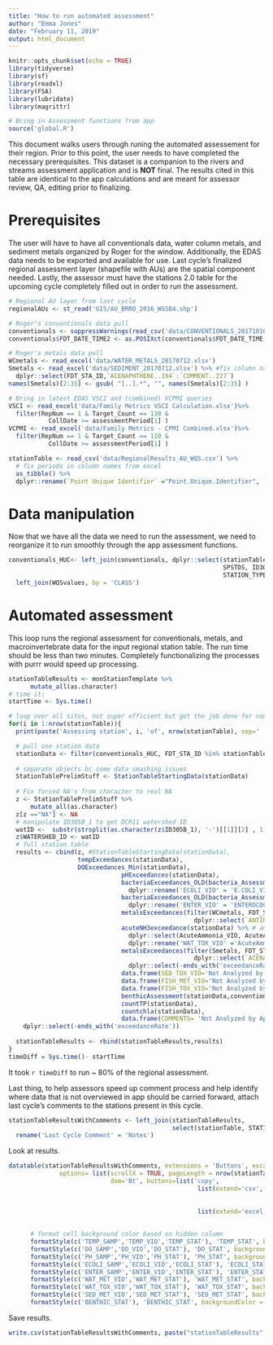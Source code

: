 ```yaml
---
title: "How to run automated assessment"
author: "Emma Jones"
date: "February 11, 2019"
output: html_document
---
```


```r
knitr::opts_chunk$set(echo = TRUE)
library(tidyverse)
library(sf)
library(readxl)
library(FSA)
library(lubridate)
library(magrittr)

# Bring in Assessment functions from app
source('global.R')
```

This document walks users through runing the automated assessement for their region. Prior to this point, the user needs to have completed the necessary prerequisites. This dataset is a companion to the rivers and streams assessment application and is **NOT** final. The results cited in this table are identical to the app calculations and are meant for assessor review, QA, editing prior to finalizing.

# Prerequisites
The user will have to have all conventionals data, water column metals, and sediment metals organized by Roger for the window. Additionally, the EDAS data needs to be exported and available for use. Last cycle's finalized regional assessment layer (shapefile with AUs) are the spatial component needed. Lastly, the assessor must have the stations 2.0 table for the upcoming cycle completely filled out in order to run the assessment. 

```r
# Regional AU layer from last cycle
regionalAUs <- st_read('GIS/AU_BRRO_2016_WGS84.shp')

# Roger's conventionals data pull
conventionals <- suppressWarnings(read_csv('data/CONVENTIONALS_20171010.csv'))
conventionals$FDT_DATE_TIME2 <- as.POSIXct(conventionals$FDT_DATE_TIME, format="%m/%d/%Y %H:%M")

# Roger's metals data pull
WCmetals <- read_excel('data/WATER_METALS_20170712.xlsx')
Smetals <- read_excel('data/SEDIMENT_20170712.xlsx') %>% #fix column name duplications
  dplyr::select(FDT_STA_ID,`ACENAPHTHENE..194`:`COMMENT..227`) 
names(Smetals)[2:35] <- gsub( "[..].*", "", names(Smetals)[2:35] )

# Bring in latest EDAS VSCI and (combined) VCPMI queries
VSCI <- read_excel('data/Family Metrics VSCI Calculation.xlsx')%>%
  filter(RepNum == 1 & Target_Count == 110 &
           CollDate >= assessmentPeriod[1] )
VCPMI <- read_excel('data/Family Metrics - CPMI Combined.xlsx')%>%
  filter(RepNum == 1 & Target_Count == 110 &
           CollDate >= assessmentPeriod[1] )

stationTable <- read_csv('data/RegionalResults_AU_WQS.csv') %>%
  # fix periods in column names from excel
  as_tibble() %>%
  dplyr::rename(`Point Unique Identifier` ="Point.Unique.Identifier", `Buffer Distance` = "Buffer.Distance")
```


# Data manipulation

Now that we have all the data we need to run the assessment, we need to reorganize it to run smoothly through the app assessment functions. 

```r

conventionals_HUC<- left_join(conventionals, dplyr::select(stationTable, FDT_STA_ID, SEC, CLASS, 
                                                           SPSTDS, ID305B_1, ID305B_2, ID305B_3,
                                                           STATION_TYPE_1, STATION_TYPE_2, STATION_TYPE_3), by='FDT_STA_ID') %>%
  left_join(WQSvalues, by = 'CLASS')

```


# Automated assessment

This loop runs the regional assessment for conventionals, metals, and macroinvertebrate data for the input regional station table. The run time should be less than two minutes. Completely functionalizing the processes with purrr would speed up processing.

```r
stationTableResults <- monStationTemplate %>%
      mutate_all(as.character)
# time it:
startTime <- Sys.time()

# loop over all sites, not super efficient but get the job done for now
for(i in 1:nrow(stationTable)){
  print(paste('Assessing station', i, 'of', nrow(stationTable), sep=' '))

  # pull one station data
  stationData <- filter(conventionals_HUC, FDT_STA_ID %in% stationTable$FDT_STA_ID[i]) 
  
  # separate objects bc some data smashing issues  
  StationTablePrelimStuff <- StationTableStartingData(stationData)
  
  # Fix forced NA's from character to real NA
  z <- StationTablePrelimStuff %>%
      mutate_all(as.character)
  z[z =="NA"] <- NA
  # manipulate ID305B_1 to get DCR11 watershed ID
  watID <-  substr(strsplit(as.character(z$ID305B_1), '-')[[1]][2] , 1, 3)
  z$WATERSHED_ID <- watID 
  # full station table
  results <- cbind(z, #StationTableStartingData(stationData),
                   tempExceedances(stationData),
                   DOExceedances_Min(stationData), 
                               pHExceedances(stationData),
                               bacteriaExceedances_OLD(bacteria_Assessment_OLD(stationData, 'E.COLI', 126, 235),'E.COLI') %>% 
                                 dplyr::rename('ECOLI_VIO' = 'E.COLI_VIO', 'ECOLI_SAMP'='E.COLI_SAMP', 'ECOLI_STAT'='E.COLI_STAT'),
                               bacteriaExceedances_OLD(bacteria_Assessment_OLD(stationData, 'ENTEROCOCCI', 35, 104),'ENTEROCOCCI') %>% 
                                 dplyr::rename('ENTER_VIO' = 'ENTEROCOCCI_VIO', 'ENTER_SAMP'='ENTEROCOCCI_SAMP', 'ENTER_STAT'='ENTEROCOCCI_STAT'),
                               metalsExceedances(filter(WCmetals, FDT_STA_ID %in% stationData$FDT_STA_ID) %>% 
                                                   dplyr::select(`ANTIMONY HUMAN HEALTH PWS`:`ZINC ALL OTHER SURFACE WATERS`), 'WAT_MET'),
                               acuteNH3exceedance(stationData) %>% # ammonia function being a pain so forcing it in
                                 dplyr::select(AcuteAmmonia_VIO, AcuteAmmonia_STAT) %>% 
                                 dplyr::rename('WAT_TOX_VIO' ='AcuteAmmonia_VIO','WAT_TOX_STAT' = 'AcuteAmmonia_STAT'),
                               metalsExceedances(filter(Smetals, FDT_STA_ID %in% stationData$FDT_STA_ID) %>% 
                                                   dplyr::select(`ACENAPHTHENE`:ZINC), 'SED_MET') %>%
                                 dplyr::select(-ends_with('exceedanceRate')),
                               data.frame(SED_TOX_VIO='Not Analyzed by App', SED_TOX_STAT='Not Analyzed by App'),# Placeholder for sediment toxics
                               data.frame(FISH_MET_VIO='Not Analyzed by App', FISH_MET_STAT='Not Analyzed by App'), # Placeholder for fish metals
                               data.frame(FISH_TOX_VIO='Not Analyzed by App', FISH_TOX_STAT='Not Analyzed by App'),# Placeholder for fish toxics
                               benthicAssessment(stationData,conventionals_sf,VSCI,VCPMI),
                               countTP(stationData),
                               countchla(stationData),
                               data.frame(COMMENTS= 'Not Analyzed by App')) %>%
    dplyr::select(-ends_with('exceedanceRate'))
  
  stationTableResults <- rbind(stationTableResults,results)
}
timeDiff = Sys.time()- startTime

```
It took `r timeDiff` to run ~ 80% of the regional assessment.


Last thing, to help assessors speed up comment process and help identify where data that is not overviewed in app should be carried forward, attach last cycle's comments to the stations present in this cycle.

```r
stationTableResultsWithComments <- left_join(stationTableResults, 
                                             select(stationTable, STATION_ID, Notes), by = 'STATION_ID') %>%
  rename('Last Cycle Comment' = 'Notes')
```



Look at results.
```r
datatable(stationTableResultsWithComments, extensions = 'Buttons', escape=F, rownames = F, editable = TRUE,
              options= list(scrollX = TRUE, pageLength = nrow(stationTableResults),
                            dom='Bt', buttons=list('copy',
                                                    list(extend='csv',filename=paste('AssessmentResults_',
                                                                                     paste(assessmentCycle,input$stationSelection, 
                                                                                           collapse = "_"),Sys.Date(),sep='')),
                                                    list(extend='excel',filename=paste('AssessmentResults_',
                                                                                       paste(assessmentCycle,input$stationSelection, 
                                                                                             collapse = "_"),Sys.Date(),sep=''))))) %>% 
      # format cell background color based on hidden column
      formatStyle(c('TEMP_SAMP','TEMP_VIO','TEMP_STAT'), 'TEMP_STAT', backgroundColor = styleEqual(c('Review'), c('red'))) %>%
      formatStyle(c('DO_SAMP','DO_VIO','DO_STAT'), 'DO_STAT', backgroundColor = styleEqual(c('Review'), c('red'))) %>%
      formatStyle(c('PH_SAMP','PH_VIO','PH_STAT'), 'PH_STAT', backgroundColor = styleEqual(c('Review'), c('red'))) %>%
      formatStyle(c('ECOLI_SAMP','ECOLI_VIO','ECOLI_STAT'), 'ECOLI_STAT', backgroundColor = styleEqual(c('Review'), c('red'))) %>%
      formatStyle(c('ENTER_SAMP','ENTER_VIO','ENTER_STAT'), 'ENTER_STAT', backgroundColor = styleEqual(c('Review'), c('red'))) %>%
      formatStyle(c('WAT_MET_VIO','WAT_MET_STAT'), 'WAT_MET_STAT', backgroundColor = styleEqual(c('Review'), c('red'))) %>%
      formatStyle(c('WAT_TOX_VIO','WAT_TOX_STAT'), 'WAT_TOX_STAT', backgroundColor = styleEqual(c('Review'), c('red'))) %>%
      formatStyle(c('SED_MET_VIO','SED_MET_STAT'), 'SED_MET_STAT', backgroundColor = styleEqual(c('Review'), c('red'))) %>%
      formatStyle(c('BENTHIC_STAT'), 'BENTHIC_STAT', backgroundColor = styleEqual(c('Review'), c('red'))) 
```

Save results.
```r
write.csv(stationTableResultsWithComments, paste("stationTableResults",Sys.Date(),".csv",sep=''), row.names = FALSE, na="")
```


